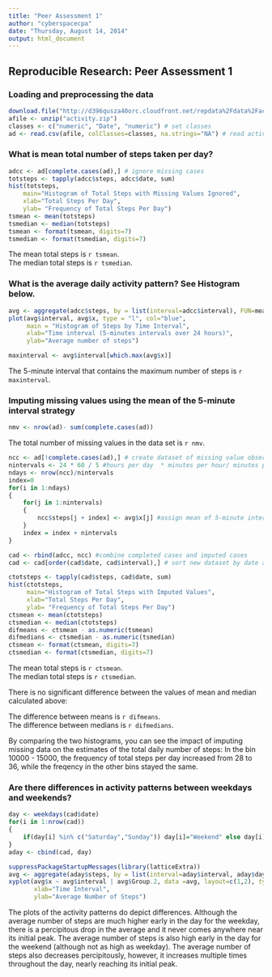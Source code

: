```yaml
---
title: "Peer Assessment 1"
author: "cyberspacecpa"
date: "Thursday, August 14, 2014"
output: html_document
---     
```


## Reproducible Research: Peer Assessment 1

### Loading and preprocessing the data

```r
download.file("http://d396qusza40orc.cloudfront.net/repdata%2Fdata%2Factivity.zip", destfile="activity.zip", mode="wb")
afile <- unzip("activity.zip")
classes <- c("numeric", "Date", "numeric") # set classes
ad <- read.csv(afile, colClasses=classes, na.strings="NA") # read activity data (ad)
```
### What is mean total number of steps taken per day?

```r

adcc <- ad[complete.cases(ad),] # ignore missing cases
totsteps <- tapply(adcc$steps, adcc$date, sum)
hist(totsteps,
    main="Histogram of Total Steps with Missing Values Ignored",
    xlab="Total Steps Per Day", 
    ylab= "Frequency of Total Steps Per Day")
tsmean <- mean(totsteps)
tsmedian <- median(totsteps)
tsmean <- format(tsmean, digits=7)
tsmedian <- format(tsmedian, digits=7)
```

The mean total steps is `r tsmean`.   
The median total steps is `r tsmedian`.   


### What is the average daily activity pattern? See Histogram below.

```r

avg <- aggregate(adcc$steps, by = list(interval=adcc$interval), FUN=mean)
plot(avg$interval, avg$x, type = "l", col="blue",
     main = "Histogram of Steps by Time Interval",
     xlab="Time interval (5-minutes intervals over 24 hours)",
     ylab="Average number of steps")
```
```r
maxinterval <- avg$interval[which.max(avg$x)]
```

The 5-minute interval that contains the maximum number of steps is `r maxinterval`.


### Imputing missing values using the mean of the 5-minute interval strategy

```r

nmv <- nrow(ad)- sum(complete.cases(ad))
```

The total number of missing values in the data set is `r nmv`.

```r
ncc <- ad[!complete.cases(ad),] # create dataset of missing value observations
nintervals <- 24 * 60 / 5 #hours per day  * minutes per hour/ minutes per interval
ndays <- nrow(ncc)/nintervals
index=0
for(i in 1:ndays)
{    
    for(j in 1:nintervals)
    {
        ncc$steps[j + index] <- avg$x[j] #assign mean of 5-minute interval to missing values
    }
    index = index + nintervals 
} 
```

```r
cad <- rbind(adcc, ncc) #combine completed cases and imputed cases
cad <- cad[order(cad$date, cad$interval),] # sort new dataset by date and interval within date
```

``` r

ctotsteps <- tapply(cad$steps, cad$date, sum)
hist(ctotsteps,
     main="Histogram of Total Steps with Imputed Values",
     xlab="Total Steps Per Day", 
     ylab= "Frequency of Total Steps Per Day")
ctsmean <- mean(ctotsteps)
ctsmedian <- median(ctotsteps)
difmeans <- ctsmean - as.numeric(tsmean)
difmedians <- ctsmedian - as.numeric(tsmedian)
ctsmean <- format(ctsmean, digits=7)
ctsmedian <- format(ctsmedian, digits=7)
```

The mean total steps is `r ctsmean`.   
The median total steps is `r ctsmedian`.

There is no significant difference between the values of mean and median calculated above:

The difference between means is `r difmeans`.     
The difference between medians is `r difmedians`.

By comparing the two histograms, you can see the impact of imputing missing data on the estimates
of the total daily number of steps: In the bin 10000 - 15000, the frequency of total steps per day
increased from 28 to 36, while the freqency in the other bins stayed the same.


### Are there differences in activity patterns between weekdays and weekends?

```r
day <- weekdays(cad$date)
for(i in 1:nrow(cad))
{    
    if(day[i] %in% c("Saturday","Sunday")) day[i]="Weekend" else day[i]="Weekday"
}
aday <- cbind(cad, day)
```
```r
suppressPackageStartupMessages(library(latticeExtra))
avg <- aggregate(aday$steps, by = list(interval=aday$interval, aday$day), FUN=mean) 
xyplot(avg$x ~ avg$interval | avg$Group.2, data =avg, layout=c(1,2), type="l",
       xlab="Time Interval",
       ylab="Average Number of Steps")
```

The plots of the activity patterns do depict differences. Although the average number of steps
are much higher early in the day for the weekday, there is a percipitous drop in the average 
and it never comes anywhere near its initial peak. The average number of steps is also high early
in the day for the weekend (although not as high as weekday). The average number of steps also
decreases percipitously, however, it increases multiple times throughout the day, nearly reaching
its initial peak.
